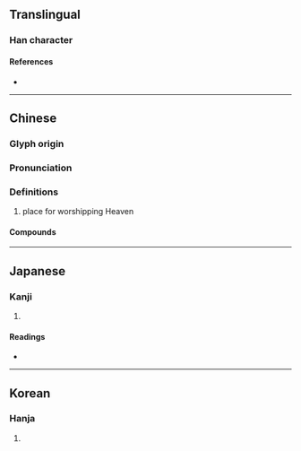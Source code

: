 {{character info/new}}
==Translingual==

===Han character===
{{Han char|rn=102|rad=田|as=06|sn=11|four=64041|canj=WGDI|ids=⿰田寺}}

====References====
* {{Han ref|kx=0762.070|dkj=21837|dj=1172.060|hdz=42540.010|uh=7564|ud=30052|bh=D67A|bd=54906}}

----

==Chinese==
{{zh-forms}}

===Glyph origin===
{{Han etym}}

===Pronunciation===
{{zh-pron
|m=zhì
|c=ji6
|mc=y
|oc=y
}}

===Definitions===
{{zh-hanzi}}

# place for worshipping Heaven

====Compounds====
{{zh-der|廣畤}}

----

==Japanese==

===Kanji===
{{ja-kanji|grade=|rs=田06}}

# {{rfdef|ja|sort=田06}}

====Readings====
* {{ja-readings|on=[[し]] (shi), [[じ]] (ji)|kun=[[さかい]] (sakai), [[たくわえる]] (takuwaeru), [[うえる]] (ueru)|nanori=}}

----

==Korean==

===Hanja===
{{ko-hanja|hangeul=치|eumhun=|rv=chi|mr=ch'i|y=chi}}

# {{rfdef|ko|sort=田06}}